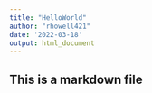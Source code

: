 ```yaml
---
title: "HelloWorld"
author: "rhowell421"
date: '2022-03-18'
output: html_document
---
```


## This is a markdown file

